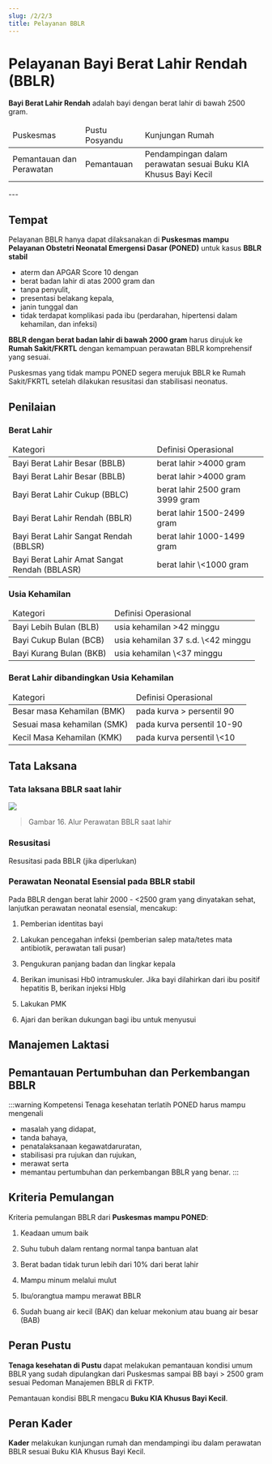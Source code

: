 ```yaml
---
slug: /2/2/3
title: Pelayanan BBLR
---
```


# Pelayanan Bayi Berat Lahir Rendah (BBLR)
**Bayi Berat Lahir Rendah** adalah bayi dengan berat lahir di bawah 2500 gram.

<table>
  <thead>
    <tr>
      <td>Puskesmas</td>
      <td>Pustu Posyandu</td>
      <td>Kunjungan Rumah</td>
    </tr>
  </thead>
  <tbody>
    <tr>
      <td>Pemantauan dan Perawatan</td>
      <td>Pemantauan</td>
      <td>Pendampingan dalam perawatan sesuai Buku KIA Khusus Bayi Kecil</td>
    </tr>
  </tbody>
</table>
---

## Tempat
Pelayanan BBLR hanya dapat dilaksanakan di **Puskesmas mampu Pelayanan Obstetri Neonatal Emergensi Dasar (PONED)** untuk kasus **BBLR stabil** 
- aterm dan APGAR Score 10 dengan 
- berat badan lahir di atas 2000 gram dan 
- tanpa penyulit, 
- presentasi belakang kepala, 
- janin tunggal dan 
- tidak terdapat komplikasi pada ibu (perdarahan, hipertensi dalam kehamilan, dan infeksi)

**BBLR dengan berat badan lahir di bawah 2000 gram** harus dirujuk ke **Rumah Sakit/FKRTL** dengan kemampuan perawatan BBLR komprehensif yang sesuai.

Puskesmas yang tidak mampu PONED segera merujuk BBLR ke Rumah Sakit/FKRTL setelah dilakukan resusitasi dan stabilisasi neonatus.

## Penilaian
### Berat Lahir
<table>
  <thead>
    <tr>
      <td>Kategori</td>
      <td>Definisi Operasional</td>
    </tr>
  </thead>
  <tbody>
    <tr>
      <td>
      Bayi Berat Lahir Besar (BBLB)
      </td>
      <td>
      berat lahir >4000 gram
      </td>
    </tr>
    <tr>
      <td>
      Bayi Berat Lahir Besar (BBLB)
      </td>
      <td>
      berat lahir >4000 gram
      </td>
    </tr>
    <tr>
      <td>
      Bayi Berat Lahir Cukup (BBLC)
      </td>
      <td>
      berat lahir 2500 gram 3999 gram
      </td>
    </tr>
    <tr>
      <td>
      Bayi Berat Lahir Rendah (BBLR)
      </td>
      <td>
      berat lahir 1500-2499 gram
      </td>
    </tr>
    <tr>
      <td>
      Bayi Berat Lahir Sangat Rendah (BBLSR)
      </td>
      <td>
      berat lahir 1000-1499 gram
      </td>
    </tr>
    <tr>
      <td>
      Bayi Berat Lahir Amat Sangat Rendah (BBLASR)
      </td>
      <td>
      berat lahir \<1000 gram
      </td>
    </tr>
  </tbody>
</table>

### Usia Kehamilan
<table>
  <thead>
    <tr>
      <td>Kategori</td>
      <td>Definisi Operasional</td>
    </tr>
  </thead>
  <tbody>
    <tr>
      <td>
      Bayi Lebih Bulan (BLB)
      </td>
      <td>
      usia kehamilan >42 minggu
      </td>
    </tr>
    <tr>
      <td>
      Bayi Cukup Bulan (BCB)
      </td>
      <td>
      usia kehamilan 37 s.d. \<42 minggu
      </td>
    </tr>
    <tr>
      <td>
      Bayi Kurang Bulan (BKB)
      </td>
      <td>
      usia kehamilan \<37 minggu
      </td>
    </tr>
  </tbody>
</table>

### Berat Lahir dibandingkan Usia Kehamilan
<table>
  <thead>
    <tr>
      <td>Kategori</td>
      <td>Definisi Operasional</td>
    </tr>
  </thead>
  <tbody>
    <tr>
      <td>
      Besar masa Kehamilan (BMK)
      </td>
      <td>
      pada kurva > persentil 90
      </td>
    </tr>
    <tr>
      <td>
      Sesuai masa kehamilan (SMK)
      </td>
      <td>
      pada kurva persentil 10-90
      </td>
    </tr>
    <tr>
      <td>
      Kecil Masa Kehamilan (KMK)
      </td>
      <td>
      pada kurva persentil \<10
      </td>
    </tr>
  </tbody>
</table>

## Tata Laksana
### Tata laksana BBLR saat lahir

![](/ilm/image040.png)

> Gambar 16. Alur Perawatan BBLR saat lahir

### Resusitasi
Resusitasi pada BBLR (jika diperlukan)

### Perawatan Neonatal Esensial pada BBLR stabil 

Pada BBLR dengan berat lahir 2000 - \<2500 gram yang dinyatakan sehat, lanjutkan perawatan neonatal esensial, mencakup:

1. Pemberian identitas bayi

2. Lakukan pencegahan infeksi (pemberian salep mata/tetes mata antibiotik, perawatan tali pusar)

3. Pengukuran panjang badan dan lingkar kepala

4. Berikan imunisasi Hb0 intramuskuler. Jika bayi dilahirkan dari ibu positif hepatitis B, berikan injeksi HbIg

5. Lakukan PMK

6. Ajari dan berikan dukungan bagi ibu untuk menyusui

## Manajemen Laktasi

## Pemantauan Pertumbuhan dan Perkembangan BBLR

:::warning Kompetensi
Tenaga kesehatan terlatih PONED harus mampu mengenali 
- masalah yang didapat, 
- tanda bahaya, 
- penatalaksanaan kegawatdaruratan, 
- stabilisasi pra rujukan dan rujukan, 
- merawat serta 
- memantau pertumbuhan dan perkembangan BBLR yang benar.
:::

## Kriteria Pemulangan
Kriteria pemulangan BBLR dari **Puskesmas mampu PONED**:

1) Keadaan umum baik

2) Suhu tubuh dalam rentang normal tanpa bantuan alat

3) Berat badan tidak turun lebih dari 10% dari berat lahir

4) Mampu minum melalui mulut

5) Ibu/orangtua mampu merawat BBLR

6) Sudah buang air kecil (BAK) dan keluar mekonium atau buang air besar (BAB)

## Peran Pustu
**Tenaga kesehatan di Pustu** dapat melakukan pemantauan kondisi umum BBLR yang sudah dipulangkan dari Puskesmas sampai BB bayi > 2500 gram sesuai Pedoman Manajemen BBLR di FKTP.

Pemantauan kondisi BBLR mengacu **Buku KIA Khusus Bayi Kecil**.

## Peran Kader
**Kader** melakukan kunjungan rumah dan mendampingi ibu dalam perawatan BBLR sesuai Buku KIA Khusus Bayi Kecil.


